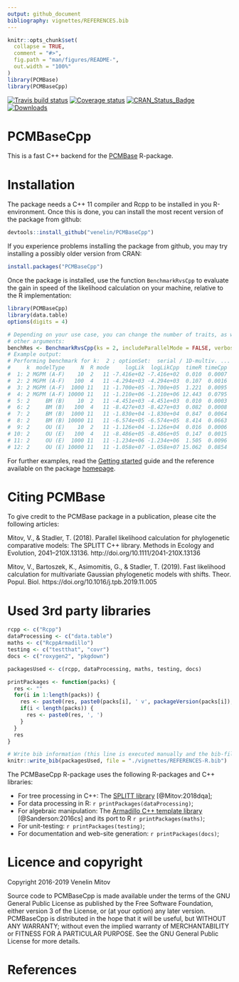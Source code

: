 ```yaml
---
output: github_document
bibliography: vignettes/REFERENCES.bib
---
```


<!-- README.md is generated from README.Rmd. Please edit that file -->

```r
knitr::opts_chunk$set(
  collapse = TRUE,
  comment = "#>",
  fig.path = "man/figures/README-",
  out.width = "100%"
)
library(PCMBase)
library(PCMBaseCpp)
```

[![Travis build status](https://travis-ci.com/venelin/PCMBaseCpp.svg?branch=master)](https://travis-ci.com/venelin/PCMBaseCpp)
[![Coverage status](https://codecov.io/gh/venelin/PCMBaseCpp/branch/master/graph/badge.svg)](https://codecov.io/github/venelin/PCMBaseCpp?branch=master)
[![CRAN_Status_Badge](http://www.r-pkg.org/badges/version/PCMBaseCpp?color=blue)](https://cran.r-project.org/package=PCMBaseCpp)
[![Downloads](http://cranlogs.r-pkg.org/badges/PCMBaseCpp?color=blue)](https://cran.r-project.org/package=PCMBaseCpp)


# PCMBaseCpp

This is a fast C++ backend for the [PCMBase](https://venelin.github.io/PCMBase) R-package. 

# Installation

The package needs a C++ 11 compiler and Rcpp to be installed in you R-environment. Once this is done, you can install the most recent version of the package from github:

```r
devtools::install_github("venelin/PCMBaseCpp")
```

If you experience problems installing the package from github, you may try installing a possibly older version from CRAN:

```r
install.packages("PCMBaseCpp")
```
Once the package is installed, use the function `BenchmarkRvsCpp` to evaluate the gain in speed of the likelihood calculation on your machine, relative to the R implementation:

```r
library(PCMBaseCpp)
library(data.table)
options(digits = 4)

# Depending on your use case, you can change the number of traits, as well as the 
# other arguments:
benchRes <- BenchmarkRvsCpp(ks = 2, includeParallelMode = FALSE, verbose = TRUE)
# Example output:
# Performing benchmark for k:  2 ; optionSet:  serial / 1D-multiv. ...
#     k  modelType     N  R mode     logLik  logLikCpp  timeR timeCpp
#  1: 2 MGPM (A-F)    10  2   11 -7.416e+02 -7.416e+02  0.010  0.0007
#  2: 2 MGPM (A-F)   100  4   11 -4.294e+03 -4.294e+03  0.107  0.0016
#  3: 2 MGPM (A-F)  1000 11   11 -1.700e+05 -1.700e+05  1.221  0.0095
#  4: 2 MGPM (A-F) 10000 11   11 -1.210e+06 -1.210e+06 12.443  0.0795
#  5: 2     BM (B)    10  2   11 -4.451e+03 -4.451e+03  0.010  0.0003
#  6: 2     BM (B)   100  4   11 -8.427e+03 -8.427e+03  0.082  0.0008
#  7: 2     BM (B)  1000 11   11 -1.830e+04 -1.830e+04  0.847  0.0064
#  8: 2     BM (B) 10000 11   11 -6.574e+05 -6.574e+05  8.414  0.0663
#  9: 2     OU (E)    10  2   11 -1.126e+04 -1.126e+04  0.016  0.0006
# 10: 2     OU (E)   100  4   11 -8.486e+05 -8.486e+05  0.147  0.0015
# 11: 2     OU (E)  1000 11   11 -1.234e+06 -1.234e+06  1.505  0.0096
# 12: 2     OU (E) 10000 11   11 -1.058e+07 -1.058e+07 15.062  0.0854
```

For further examples, read the [Getting started](https://venelin.github.io/PCMBaseCpp/PCMBaseCpp.html) guide and the  reference available on the package [homepage](https://venelin.github.io/PCMBaseCpp).

# Citing PCMBase

To give credit to the PCMBase package in a publication, please cite the following articles:

Mitov, V., & Stadler, T. (2018). Parallel likelihood calculation for phylogenetic comparative models: The SPLITT C++ library. Methods in Ecology and Evolution, 2041–210X.13136. http://doi.org/10.1111/2041-210X.13136

Mitov, V., Bartoszek, K., Asimomitis, G., & Stadler, T. (2019). Fast likelihood calculation for multivariate Gaussian phylogenetic models with shifts. Theor. Popul. Biol. https://doi.org/10.1016/j.tpb.2019.11.005

# Used 3rd party libraries

```r
rcpp <- c("Rcpp")
dataProcessing <- c("data.table")
maths <- c("RcppArmadillo")
testing <- c("testthat", "covr")
docs <- c("roxygen2", "pkgdown")

packagesUsed <- c(rcpp, dataProcessing, maths, testing, docs)

printPackages <- function(packs) {
  res <- ""
  for(i in 1:length(packs)) {
    res <- paste0(res, paste0(packs[i], ' v', packageVersion(packs[i]), ' [@R-', packs[i], ']'))
    if(i < length(packs)) {
      res <- paste0(res, ', ')
    }
  }
  res
}

# Write bib information (this line is executed manually and the bib-file is edited manually after that)
knitr::write_bib(packagesUsed, file = "./vignettes/REFERENCES-R.bib")
```

The PCMBaseCpp R-package uses the following R-packages and C++ libraries:

* For tree processing in C++: The [SPLITT library](https://venelin.github.io/SPLITT) [@Mitov:2018dqa];
* For data processing in R: `r printPackages(dataProcessing)`;
* For algebraic manipulation: The [Armadillo C++ template library](http://arma.sourceforge.net/) [@Sanderson:2016cs] and its port to R `r printPackages(maths)`;
* For unit-testing: `r printPackages(testing)`;
* For documentation and web-site generation: `r printPackages(docs)`;

# Licence and copyright

Copyright 2016-2019 Venelin Mitov

Source code to PCMBaseCpp is made available under the terms of the GNU General Public License as published by the Free Software Foundation, either version 3 of the License, or (at your option) any later version. PCMBaseCpp is distributed in the hope that it will be useful, but WITHOUT ANY WARRANTY; without even the implied warranty of MERCHANTABILITY or FITNESS FOR A PARTICULAR PURPOSE. See the GNU General Public License for more details.

# References

